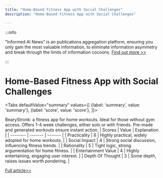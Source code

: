 ```yaml
---
title: "Home-Based Fitness App with Social Challenges"
description: "Home-Based Fitness App with Social Challenges"

---
```



:::info

"Informed AI News" is an publications aggregation platform, ensuring you only gain the most valuable information, to eliminate information asymmetry and break through the limits of information cocoons.  [Find out more >>](/)

:::

# Home-Based Fitness App with Social Challenges


<Tabs
	defaultValue="summary"
	values={[
	{label: 'summary', value: 'summary'},
	{label: 'score', value: 'score'},
]}>
<TabItem value="summary">


BearyStronk: a fitness app for home workouts. Ideal for those without gym access. Offers 1-4 week challenges, either solo or with friends. Pre-made and generated workouts ensure instant action.
</TabItem>
<TabItem value="score">
	| Scores     | Value   | Explanation |
	| -------- | ------- | ------- |
	| Practicality  | 6    | Highly practical, widely adopted for home workouts.    |
	| Social Impact | 4     | Strong social discussion, influencing fitness trends.    |
	| Rationality    | 5    | Tight logic, strong argumentation for home fitness.    |
	| Entertainment Value    | 4    | Highly entertaining, engaging user interest.    |
	| Depth Of Thought    | 3    | Some depth, raises issues worth pondering.    |
</TabItem>
</Tabs>

[Full article>>](https://www.producthunt.com/posts/bearystronk)
